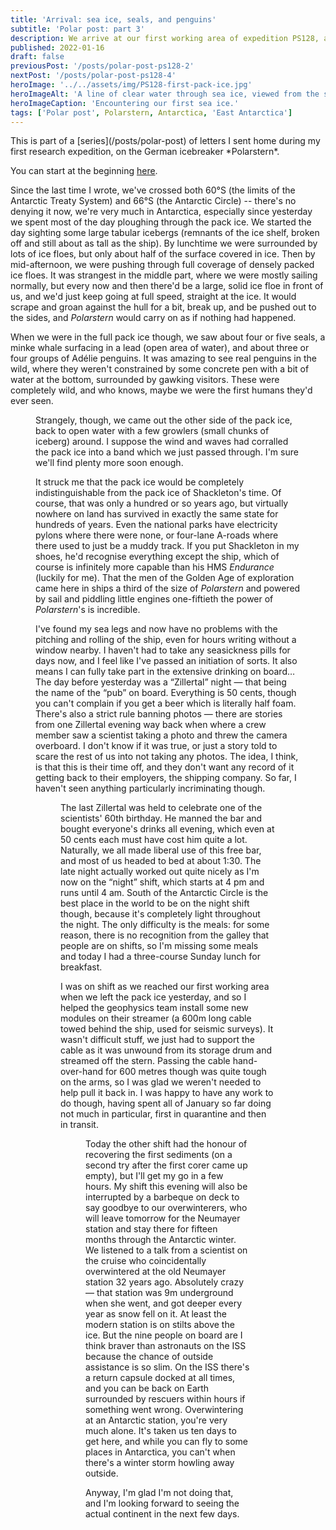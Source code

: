 ```yaml
---
title: 'Arrival: sea ice, seals, and penguins'
subtitle: 'Polar post: part 3'
description: We arrive at our first working area of expedition PS128, and spot our first penguins and seals.
published: 2022-01-16
draft: false
previousPost: '/posts/polar-post-ps128-2'
nextPost: '/posts/polar-post-ps128-4'
heroImage: '../../assets/img/PS128-first-pack-ice.jpg'
heroImageAlt: 'A line of clear water through sea ice, viewed from the stern of the ship, just visible.'
heroImageCaption: 'Encountering our first sea ice.'
tags: ['Polar post', Polarstern, Antarctica, 'East Antarctica']
---
```


<InfoBox>
This is part of a [series](/posts/polar-post) of letters I sent home during my first research expedition, on the German icebreaker *Polarstern*.

You can start at the beginning [here](/posts/polar-post-ps128-1).
</InfoBox>


Since the last time I wrote, we've crossed both 60°S (the limits of the Antarctic Treaty System) and 66°S (the Antarctic Circle) -- there's no denying it now, we're very much in Antarctica, especially since yesterday we spent most of the day ploughing through the pack ice. We started the day sighting some large tabular icebergs (remnants of the ice shelf, broken off and still about as tall as the ship). By lunchtime we were surrounded by lots of ice floes, but only about half of the surface covered in ice. Then by mid-afternoon, we were pushing through full coverage of densely packed ice floes. It was strangest in the middle part, where we were mostly sailing normally, but every now and then there'd be a large, solid ice floe in front of us, and we'd just keep going at full speed, straight at the ice. It would scrape and groan against the hull for a bit, break up, and be pushed out to the sides, and *Polarstern* would carry on as if nothing had happened.

When we were in the full pack ice though, we saw about four or five seals, a minke whale surfacing in a lead (open area of water), and about three or four groups of Adélie penguins. It was amazing to see real penguins in the wild, where they weren't constrained by some concrete pen with a bit of water at the bottom, surrounded by gawking visitors. These were completely wild, and who knows, maybe we were the first humans they'd ever seen.


<Figure wide src={adelie}  alt="Four small penguins on an ice floe. One of them has its flippers out wide like it's waiting for a hug." caption="Adélie penguins watching us pass – the first of many." />

Strangely, though, we came out the other side of the pack ice, back to open water with a few growlers (small chunks of iceberg) around. I suppose the wind and waves had corralled the pack ice into a band which we just passed through. I'm sure we'll find plenty more soon enough.

It struck me that the pack ice would be completely indistinguishable from the pack ice of Shackleton's time. Of course, that was only a hundred or so years ago, but virtually nowhere on land has survived in exactly the same state for hundreds of years. Even the national parks have electricity pylons where there were none, or four-lane A-roads where there used to just be a muddy track. If you put Shackleton in my shoes, he'd recognise everything except the ship, which of course is infinitely more capable than his HMS *Endurance* (luckily for me). That the men of the Golden Age of exploration came here in ships a third of the size of *Polarstern* and powered by sail and piddling little engines one-fiftieth the power of *Polarstern*'s is incredible.

I've found my sea legs and now have no problems with the pitching and rolling of the ship, even for hours writing without a window nearby. I haven't had to take any seasickness pills for days now, and I feel like I've passed an initiation of sorts. It also means I can fully take part in the extensive drinking on board… The day before yesterday was a “Zillertal” night — that being the name of the “pub” on board. Everything is 50 cents, though you can't complain if you get a beer which is literally half foam. There's also a strict rule banning photos — there are stories from one Zillertal evening way back when where a crew member saw a scientist taking a photo and threw the camera overboard. I don't know if it was true, or just a story told to scare the rest of us into not taking any photos. The idea, I think, is that this is their time off, and they don't want any record of it getting back to their employers, the shipping company. So far, I haven't seen anything particularly incriminating though.


<Figure src={zillertal}  alt="A red bar with bar stools in front of it. Behind the bar, the wall is completely covered in stickers." caption="&ldquo;Zillertal&rdquo;, the ship's pub." credit="Christian Rohleder (CC-BY-SA)" />

The last Zillertal was held to celebrate one of the scientists' 60th birthday. He manned the bar and bought everyone's drinks all evening, which even at 50 cents each must have cost him quite a lot. Naturally, we all made liberal use of this free bar, and most of us headed to bed at about 1:30. The late night actually worked out quite nicely as I'm now on the “night” shift, which starts at 4 pm and runs until 4 am. South of the Antarctic Circle is the best place in the world to be on the night shift though, because it's completely light throughout the night. The only difficulty is the meals: for some reason, there is no recognition from the galley that people are on shifts, so I'm missing some meals and today I had a three-course Sunday lunch for breakfast.

I was on shift as we reached our first working area when we left the pack ice yesterday, and so I helped the geophysics team install some new modules on their streamer (a 600m long cable towed behind the ship, used for seismic surveys). It wasn't difficult stuff, we just had to support the cable as it was unwound from its storage drum and streamed off the stern. Passing the cable hand-over-hand for 600 metres though was quite tough on the arms, so I was glad we weren't needed to help pull it back in. I was happy to have any work to do though, having spent all of January so far doing not much in particular, first in quarantine and then in transit.


<Figure sideCaption height="500" src={deckWork} alt="A man in orange hi-vis clothing holding a yellow pipe." caption="My first bit of actual work: a very important supporting role." credit="Lester Lembke-Jene" />

Today the other shift had the honour of recovering the first sediments (on a second try after the first corer came up empty), but I'll get my go in a few hours. My shift this evening will also be interrupted by a barbeque on deck to say goodbye to our overwinterers, who will leave tomorrow for the Neumayer station and stay there for fifteen months through the Antarctic winter. We listened to a talk from a scientist on the cruise who coincidentally overwintered at the old Neumayer station 32 years ago. Absolutely crazy — that station was 9m underground when she went, and got deeper every year as snow fell on it. At least the modern station is on stilts above the ice. But the nine people on board are I think braver than astronauts on the ISS because the chance of outside assistance is so slim. On the ISS there's a return capsule docked at all times, and you can be back on Earth surrounded by rescuers within hours if something went wrong. Overwintering at an Antarctic station, you're very much alone. It's taken us ten days to get here, and while you can fly to some places in Antarctica, you can't when there's a winter storm howling away outside.

Anyway, I'm glad I'm not doing that, and I'm looking forward to seeing the actual continent in the next few days.
